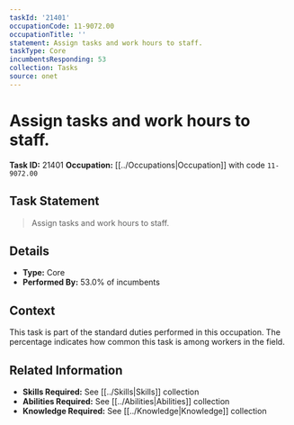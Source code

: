 ```yaml
---
taskId: '21401'
occupationCode: 11-9072.00
occupationTitle: ''
statement: Assign tasks and work hours to staff.
taskType: Core
incumbentsResponding: 53
collection: Tasks
source: onet
---
```

# Assign tasks and work hours to staff.

**Task ID:** 21401
**Occupation:** [[../Occupations|Occupation]] with code `11-9072.00`

## Task Statement

> Assign tasks and work hours to staff.

## Details

- **Type:** Core
- **Performed By:** 53.0% of incumbents

## Context

This task is part of the standard duties performed in this occupation. The percentage indicates how common this task is among workers in the field.

## Related Information

- **Skills Required:** See [[../Skills|Skills]] collection
- **Abilities Required:** See [[../Abilities|Abilities]] collection
- **Knowledge Required:** See [[../Knowledge|Knowledge]] collection
